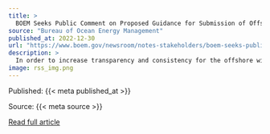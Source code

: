 ```yaml
---
title: >
  BOEM Seeks Public Comment on Proposed Guidance for Submission of Offshore Wind Project Plans
source: "Bureau of Ocean Energy Management"
published_at: 2022-12-30
url: "https://www.boem.gov/newsroom/notes-stakeholders/boem-seeks-public-comment-proposed-guidance-submission-offshore-wind"
description: >
  In order to increase transparency and consistency for the offshore wind industry, government partners and other key stakeholders, BOEM has published two sets of proposed guidelines for public comment. The proposed guidelines clarify the requirements that lessees must include in every Construction and Operation Plan (COP) before the agency will begin its formal environmental and technical reviews. During the 45-day public comment period, BOEM is seeking information from industry and other stakeholders regarding any clarifications or questions on the proposed guidelines: Guidance on Information...
image: rss_img.png
---
```



  Published: {{< meta published_at >}}
  

  Source: {{< meta source >}}
  

  [Read full article]({{< meta url >}}){target='blank'}
  

